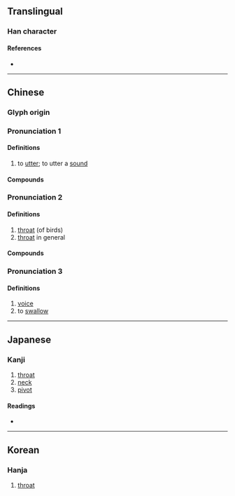 {{character info/new}}
==Translingual==

===Han character===
{{Han char|rn=30|rad=口|as=04|sn=7|four=60017|canj=RYHN|ids=⿰口亢}}

====References====
* {{Han ref|kx=0178.170|dkj=03353|dj=0396.030|hdz=10594.050|uh=542D|ud=21549|bh=A75C|bd=42844}}

----

==Chinese==
{{zh-forms}}

===Glyph origin===
{{Han etym}}

===Pronunciation 1===
{{zh-pron
|m=kēng
|c=hang1
|mn=ml:khóng/tw:khngh/tw:khōng
|cat=v
}}

====Definitions====
{{zh-hanzi}}

# to [[utter]]; to utter a [[sound]]

====Compounds====
{{zh-der|不吭氣|不敢吭聲|吭聲|悶不吭聲|吭氣|吭哧}}

===Pronunciation 2===
{{zh-pron
|m=háng
|c=hong4
|mn=ml:hâng/qz,xm:hông
|mc=1+3
|oc=n,1+3
|cat=n
}}

====Definitions====
{{zh-hanzi}}

# [[throat]] (of birds)
# [[throat]] in general

====Compounds====
{{zh-der|引吭高歌|引吭|搗虛批吭|扼吭|扼吭拊背}}

===Pronunciation 3===
{{zh-pron
|m=hàng
|mc=2
|oc=n,2
|cat=n,v
}}

====Definitions====
{{zh-hanzi}}

# [[voice]]
# to [[swallow]]

----

==Japanese==

===Kanji===
{{ja-kanji|grade=|rs=口04}}

# [[throat]]
# [[neck]]
# [[pivot]]

====Readings====
* {{ja-readings
|goon=ごう
|kanon=こう
|kun=のど-
}}

----

==Korean==

===Hanja===
{{ko-hanja|hangeul=항|rv=hang|mr=hang}}

# [[throat]]